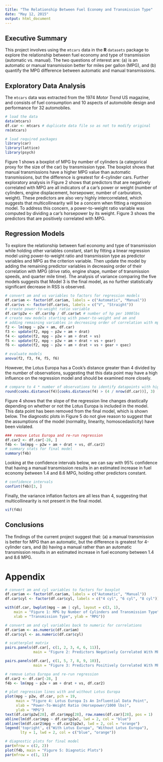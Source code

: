 ```yaml
---
title: "The Relationship Between Fuel Economy and Transmission Type"
date: "May 12, 2015"
output: html_document
---
```

## Executive Summary
This project involves using the `mtcars` data in the **R** `datasets` package to explore the relationship between fuel economy and type of transmission (automatic vs. manual). The two questions of interest are: (a) is an automatic or manual transmission better for miles per gallon (MPG), and (b) quantify the MPG difference between automatic and manual transmissions.

## Exploratory Data Analysis
The `mtcars` data was extracted from the 1974 *Motor Trend* US magazine, and consists of fuel consumption and 10 aspects of automobile design and performance for 32 automobiles. 
```r
# load the data
data(mtcars)
df.car <- mtcars # duplicate data file so as not to modify original
rm(mtcars)

# load required packages
library(car)
library(lattice)
library(psych)
```
Figure 1 shows a boxplot of MPG by number of cylinders (a categorical proxy for the size of the car) by transmission type. The boxplot shows that manual transmissions have a higher MPG value than automatic transmissions, but the difference is greatest for 4-cylinder cars. 
Further exploratory analysis in Figure 2 shows that predictors that are negatively correlated with MPG are all indicators of a car's power or weight (number of cylinders, engine displacement, horsepower, number of carburators, weight). These predictors are also very highly intercorrelated, which suggests that multicollinearity will be a concern when fitting a regression model. To address this concern, a power-to-weight ratio variable was computed by dividing a car's horsepower by its weight. Figure 3 shows the predictors that are positively correlated with MPG.

## Regression Models
To explore the relationship between fuel economy and type of transmission while holding other variables constant, start by fitting a linear regression model using power-to-weight ratio and transmission type as predictor variables and MPG as the criterion variable. Then update the model by adding the remaining predictor variables in decreasing order of their correlation with MPG (drive ratio, engine shape, number of transmission speeds, and quarter mile time). The analysis of variance comparing the five models suggests that Model 3 is the final model, as no further statistically significant decrease in RSS is observed.
```r
# convert am and vs variables to factors for regression models
df.car$am <- factor(df.car$am, labels = c("Automatic", "Manual"))
df.car$vs <- factor(df.car$vs, labels = c("V", "Straight"))
# create power-to-weight ratio variable
df.car$p2w <- df.car$hp / df.car$wt # number of hp per 1000lbs
# create new models starting with power-to-weight and am and 
# adding remaining variables in decreasing order of correlation with mpg
f2 <- lm(mpg ~ p2w + am, df.car)
f3 <- update(f2, mpg ~ p2w + am + drat)
f4 <- update(f2, mpg ~ p2w + am + drat + vs)
f5 <- update(f2, mpg ~ p2w + am + drat + vs + gear)
f6 <- update(f2, mpg ~ p2w + am + drat + vs + gear + qsec)

# evaluate models
anova(f2, f3, f4, f5, f6)
```
However, the Lotus Europa has a Cook's distance greater than 4 divided by the number of observations, suggesting that this data point may have a high influence on the regression model and should be examined more closely.
```r
# compare to 4 * number of observations to identify datapoints with high influence
round(cooks.distance(f4)[cooks.distance(f4) > (4 / nrow(df.car))], 3)
```
Figure 4 shows that the slope of the regression line changes drastically depending on whether or not the Lotus Europa is included in the model. This data point has been removed from the final model, which is shown below. The diagnostic plots in Figure 5 do not give reason to suggest that the assumptions of the model (normality, linearity, homoscedasticity) have been violated.
```r
### remove Lotus Europa and re-run regression
df.car2 <- df.car[-28, ]
f4b <- lm(mpg ~ p2w + am + drat + vs, df.car2)
# summary stats for final model
summary(f4b)
```
Looking at the confidence intervals below, we can say with 95% confidence that having a manual transmission results in an estimated increase in fuel economy between 1.4 and 8.6 MPG, holding other predictors constant.
```r
# confidence intervals
confint(f4b)[3, ]
```
Finally, the variance inflation factors are all less than 4, suggesting that multicollinearity is not present in the final model.
```r
vif(f4b)
```

## Conclusions
The findings of the current project suggest that: (a) a manual transmission is better for MPG than an automatic, but the difference is greatest for 4-cylinder cars, and (b) having a manual rather than an automatic transmission results in an estimated increase in fuel economy between 1.4 and 8.6 MPG.

# Appendix

```r
# convert am and cyl variables to factors for boxplot
df.car$am <- factor(df.car$am, labels = c("Automatic", "Manual"))
df.car$cyl <- factor(df.car$cyl, labels = c("4 cyl", "6 cyl", "8 cyl"))

with(df.car, bwplot(mpg ~ am | cyl, layout = c(3, 1),
    main = "Figure 1: MPG by Number of Cylinders and Transmission Type",
    xlab = "Transmission Type", ylab = "MPG"))
```

```r
# convert am and cyl variables back to numeric for correlations
df.car$am <- as.numeric(df.car$am)
df.car$cyl <- as.numeric(df.car$cyl)

# scatterplot matrix
pairs.panels(df.car[, c(1, 2, 3, 4, 6, 11)], 
             main = "Figure 2: Predictors Negatively Correlated With MPG")
```

```r
pairs.panels(df.car[, c(1, 5, 7, 8, 9, 10)], 
             main = "Figure 3: Predictors Positively Correlated With MPG")
```

```r
# remove Lotus Europa and re-run regression
df.car2 <- df.car[-28, ]
f4b <- lm(mpg ~ p2w + am + drat + vs, df.car2)

# plot regression lines with and without Lotus Europa
plot(mpg ~ p2w, df.car, pch = 19, 
     main = "Figure 4: Lotus Europa Is An Influential Data Point",
     xlab = "Power-To-Weight Ratio (Horsepower/1000 lbs)",
     ylab = "MPG")
text(df.car$p2w[28], df.car$mpg[28], row.names(df.car)[28], pos = 1)
abline(lm(df.car$mpg ~ df.car$p2w), lwd = 2, col = "blue")
abline(lm(df.car2$mpg ~ df.car2$p2w), lwd = 2, col = "orange")
legend('topright', c("With Lotus Europa", "Without Lotus Europa"),
       lty = 1, lwd = 2, col = c("blue", "orange"))
```

```r
# diagnostic plots for final model
par(mfrow = c(2, 2))
plot(f4b, main = "Figure 5: Diagnotic Plots")
par(mfrow = c(1, 1))
```
